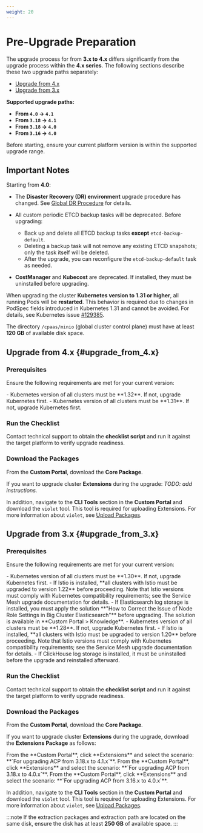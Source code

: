 ```yaml
---
weight: 20
---
```

# Pre-Upgrade Preparation

The upgrade process for <Term name="productShort" /> from **3.x to 4.x** differs significantly from the upgrade process within the **4.x series**. The following sections describe these two upgrade paths separately:

* [Upgrade from 4.x](#upgrade_from_4.x)
* [Upgrade from 3.x](#upgrade_from_3.x)

**Supported upgrade paths:**

* **From `4.0` → `4.1`**
* **From `3.18` → `4.1`**
* **From `3.18` → `4.0`**
* **From `3.16` → `4.0`**

Before starting, ensure your current platform version is within the supported upgrade range.

## Important Notes

Starting from <Term name="productShort" /> **4.0**:

* The **Disaster Recovery (DR) environment** upgrade procedure has changed. See [Global DR Procedure](./upgrade_global_cluster.mdx#global_dr) for details.
* All custom periodic ETCD backup tasks will be deprecated. Before upgrading:

  * Back up and delete all ETCD backup tasks **except** `etcd-backup-default`.
  * Deleting a backup task will not remove any existing ETCD snapshots; only the task itself will be deleted.
  * After the upgrade, you can reconfigure the `etcd-backup-default` task as needed.
* **CostManager** and **Kubecost** are deprecated. If installed, they must be uninstalled before upgrading.

When upgrading the cluster **Kubernetes version to 1.31 or higher**, all running Pods will be **restarted**. This behavior is required due to changes in PodSpec fields introduced in Kubernetes 1.31 and cannot be avoided. For details, see Kubernetes issue [#129385](https://github.com/kubernetes/kubernetes/issues/129385).

The directory `/cpaas/minio` (global cluster control plane) must have at least **120 GB** of available disk space.

## Upgrade from 4.x \{#upgrade_from_4.x}

### Prerequisites

Ensure the following requirements are met for your current version:

<Tabs>
<Tab label="Upgrading from 4.1">
- Kubernetes version of all clusters must be **1.32**. If not, upgrade Kubernetes first.
</Tab>

<Tab label="Upgrading from 4.0">
- Kubernetes version of all clusters must be **1.31**. If not, upgrade Kubernetes first.
</Tab>
</Tabs>

### Run the Checklist

Contact technical support to obtain the **checklist script** and run it against the target platform to verify upgrade readiness.

### Download the Packages

From the **Custom Portal**, download the **<Term name="productShort" /> Core Package**.

If you want to upgrade cluster **Extensions** during the upgrade:
*TODO: add instructions.*

In addition, navigate to the **CLI Tools** section in the **Custom Portal** and download the `violet` tool. This tool is required for uploading Extensions. For more information about `violet`, see [Upload Packages](../extend/upload_package.mdx).

## Upgrade from 3.x \{#upgrade_from_3.x}

### Prerequisites

Ensure the following requirements are met for your current version:

<Tabs>
<Tab label="Upgrading from 3.18">
- Kubernetes version of all clusters must be **1.30**. If not, upgrade Kubernetes first.
- If Istio is installed, **all clusters with Istio must be upgraded to version 1.22** before proceeding. Note that Istio versions must comply with Kubernetes compatibility requirements; see the Service Mesh upgrade documentation for details. 
- If Elasticsearch log storage is installed, you must apply the solution **"How to Correct the Issue of Node Role Settings in Big Cluster Elasticsearch"** before upgrading. The solution is available in **Custom Portal > Knowledge**.  
</Tab>

<Tab label="Upgrading from 3.16">
- Kubernetes version of all clusters must be **1.28**. If not, upgrade Kubernetes first.
- If Istio is installed, **all clusters with Istio must be upgraded to version 1.20** before proceeding. Note that Istio versions must comply with Kubernetes compatibility requirements; see the Service Mesh upgrade documentation for details. 
- If ClickHouse log storage is installed, it must be uninstalled before the upgrade and reinstalled afterward.  
</Tab>
</Tabs>

### Run the Checklist

Contact technical support to obtain the **checklist script** and run it against the target platform to verify upgrade readiness.

### Download the Packages

From the **Custom Portal**, download the **<Term name="productShort" /> Core Package**.

If you want to upgrade cluster **Extensions** during the upgrade, download the **Extensions Package** as follows:

<Tabs>
<Tab label="From 3.18.x to 4.1.x">
From the **Custom Portal**, click **Extensions** and select the scenario: **`For upgrading ACP from 3.18.x to 4.1.x`**.
</Tab>

<Tab label="From 3.18.x to 4.0.x">
From the **Custom Portal**, click **Extensions** and select the scenario: **`For upgrading ACP from 3.18.x to 4.0.x`**.
</Tab>

<Tab label="From 3.16.x to 4.0.x">
From the **Custom Portal**, click **Extensions** and select the scenario: **`For upgrading ACP from 3.16.x to 4.0.x`**.
</Tab>
</Tabs>

In addition, navigate to the **CLI Tools** section in the **Custom Portal** and download the `violet` tool. This tool is required for uploading Extensions. For more information about `violet`, see [Upload Packages](../extend/upload_package.mdx).

:::note
If the extraction packages and extraction path are located on the same disk, ensure the disk has at least **250 GB** of available space.
:::
